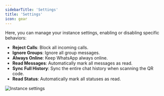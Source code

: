 ```yaml
---
sidebarTitle: 'Settings'
title: 'Settings'
icon: gear 
---
```


Here, you can manage your instance settings, enabling or disabling specific behaviors:

- **Reject Calls**: Block all incoming calls.
- **Ignore Groups**: Ignore all group messages.
- **Always Online**: Keep WhatsApp always online.
- **Read Messages**: Automatically mark all messages as read.
- **Sync Full History**: Sync the entire chat history when scanning the QR code.
- **Read Status**: Automatically mark all statuses as read.

<img src="/images/instance/settings.png" alt="Instance settings"  />